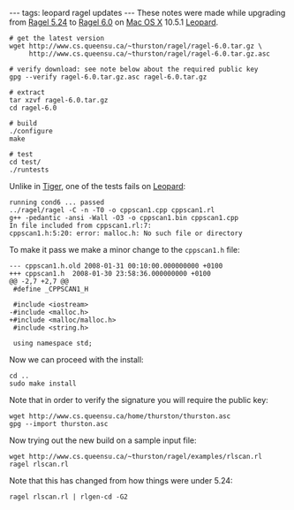 ---
tags: leopard ragel updates
---
These notes were made while upgrading from [[Ragel 5.24]] to [[Ragel 6.0]] on [[Mac OS X]] 10.5.1 [[Leopard]].

<pre># get the latest version
wget http://www.cs.queensu.ca/~thurston/ragel/ragel-6.0.tar.gz \
     http://www.cs.queensu.ca/~thurston/ragel/ragel-6.0.tar.gz.asc

# verify download: see note below about the required public key
gpg --verify ragel-6.0.tar.gz.asc ragel-6.0.tar.gz

# extract
tar xzvf ragel-6.0.tar.gz
cd ragel-6.0

# build
./configure
make

# test
cd test/
./runtests</pre>

Unlike in [[Tiger]], one of the tests fails on [[Leopard]]:

<pre>running cond6 ... passed
../ragel/ragel -C -n -T0 -o cppscan1.cpp cppscan1.rl
g++ -pedantic -ansi -Wall -O3 -o cppscan1.bin cppscan1.cpp
In file included from cppscan1.rl:7:
cppscan1.h:5:20: error: malloc.h: No such file or directory</pre>

To make it pass we make a minor change to the <tt>cppscan1.h</tt> file:

<pre>--- cppscan1.h.old	2008-01-31 00:10:00.000000000 +0100
+++ cppscan1.h	2008-01-30 23:58:36.000000000 +0100
@@ -2,7 +2,7 @@
 #define _CPPSCAN1_H
 
 #include <iostream>
-#include <malloc.h>
+#include <malloc/malloc.h>
 #include <string.h>
 
 using namespace std;</pre>

Now we can proceed with the install:

<pre>cd ..
sudo make install</pre>

Note that in order to verify the signature you will require the public key:

<pre>wget http://www.cs.queensu.ca/home/thurston/thurston.asc
gpg --import thurston.asc</pre>

Now trying out the new build on a sample input file:

<pre>wget http://www.cs.queensu.ca/~thurston/ragel/examples/rlscan.rl
ragel rlscan.rl</pre>

Note that this has changed from how things were under 5.24:

<pre>ragel rlscan.rl | rlgen-cd -G2</pre>
